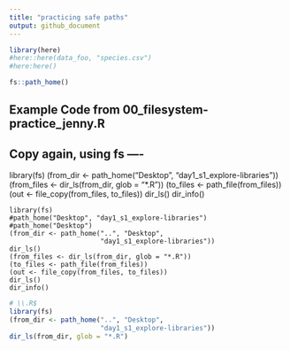 ```yaml
---
title: "practicing safe paths"
output: github_document
---
```


```r
library(here)
#here::here(data_foo, "species.csv")
#here:here()
```

```r
fs::path_home()
```

## Example Code from 00_filesystem-practice_jenny.R

## Copy again, using fs ----
library(fs)
(from_dir <- path_home("Desktop", "day1_s1_explore-libraries"))
(from_files <- dir_ls(from_dir, glob = "*.R"))
(to_files <- path_file(from_files))
(out <- file_copy(from_files, to_files))
dir_ls()
dir_info()


```{}
library(fs)
#path_home("Desktop", "day1_s1_explore-libraries")
#path_home("Desktop")
(from_dir <- path_home("..", "Desktop",
                       "day1_s1_explore-libraries"))
dir_ls()
(from_files <- dir_ls(from_dir, glob = "*.R"))
(to_files <- path_file(from_files))
(out <- file_copy(from_files, to_files))
dir_ls()
dir_info()
```

```r
# \\.R$
library(fs)
(from_dir <- path_home("..", "Desktop",
                       "day1_s1_explore-libraries"))
dir_ls(from_dir, glob = "*.R")
```

